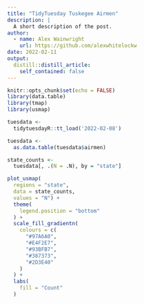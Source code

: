 ```yaml
---
title: "TidyTuesday Tuskegee Airmen"
description: |
  A short description of the post.
author:
  - name: Alex Wainwright
    url: https://github.com/alexwhitelockw
date: 2022-02-11
output:
  distill::distill_article:
    self_contained: false
---
```



```r
knitr::opts_chunk$set(echo = FALSE)
library(data.table)
library(tmap)
library(usmap)
```

```r

tuesdata <- 
  tidytuesdayR::tt_load('2022-02-08')

tuesdata <-
  as.data.table(tuesdata$airmen)

```

```r

state_counts <- 
  tuesdata[, .(N = .N), by = "state"] 

plot_usmap(
  regions = "state", 
  data = state_counts,
  values = "N") +
  theme(
    legend.position = "bottom"
  ) +
  scale_fill_gradientn(
    colours = c(
      "#97A6A0",
      "#E4F2E7",
      "#93BFB7",
      "#387373",
      "#2D3E40"
    )
  ) +
  labs(
    fill = "Count"
  )

```


